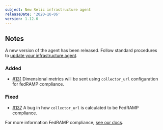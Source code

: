 ```yaml
---
subject: New Relic infrastructure agent
releaseDate: '2020-10-06'
version: 1.12.6
---
```


## Notes

A new version of the agent has been released. Follow standard procedures to [update your infrastructure agent](https://docs.newrelic.com/docs/infrastructure/install-configure-manage-infrastructure/update-or-uninstall/update-infrastructure-agent).

### Added

* [#131](https://github.com/newrelic/infrastructure-agent/pull/131) Dimensional metrics will be sent using `collector_url` configuration for fedRAMP compliance.

### Fixed

* [#137](https://github.com/newrelic/infrastructure-agent/issues/137) A bug in how `collector_url` is calculated to be FedRAMP compliance.

For more information FedRAMP compliance, [see our docs](https://docs.newrelic.com/docs/security/security-privacy/compliance/fedramp-compliant-endpoints#infrastructure-endpoints).
